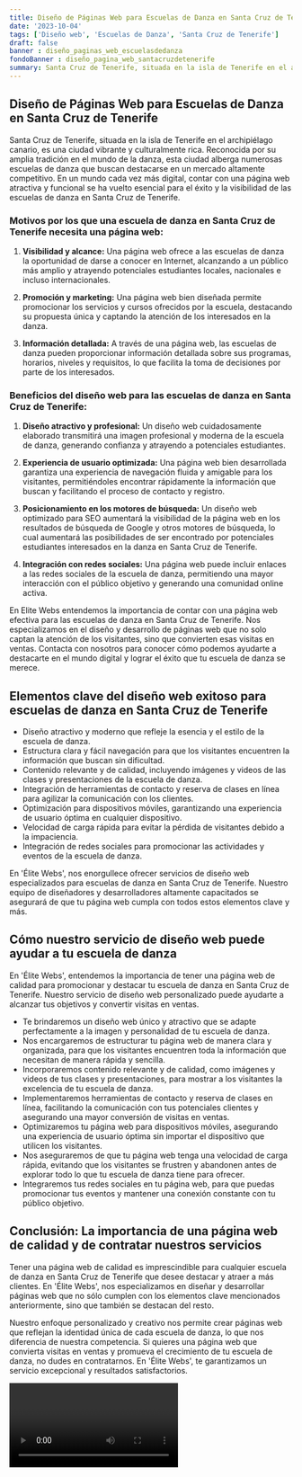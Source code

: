 ```yaml
---
title: Diseño de Páginas Web para Escuelas de Danza en Santa Cruz de Tenerife
date: '2023-10-04'
tags: ['Diseño web', 'Escuelas de Danza', 'Santa Cruz de Tenerife']
draft: false
banner : diseño_paginas_web_escuelasdedanza
fondoBanner : diseño_pagina_web_santacruzdetenerife
summary: Santa Cruz de Tenerife, situada en la isla de Tenerife en el archipiélago canario, es una ciudad vibrante y culturalmente rica. Reconocida por su amplia tradición en el mundo de la danza, esta ciudad alberga numerosas escuelas de danza que buscan destacarse en un mercado altamente competitivo. En un mundo cada vez más digital, contar con una página web atractiva y funcional se ha vuelto esencial para el éxito y la visibilidad de las escuelas de danza en Santa Cruz de Tenerife.
---
```


## Diseño de Páginas Web para Escuelas de Danza en Santa Cruz de Tenerife

Santa Cruz de Tenerife, situada en la isla de Tenerife en el archipiélago canario, es una ciudad vibrante y culturalmente rica. Reconocida por su amplia tradición en el mundo de la danza, esta ciudad alberga numerosas escuelas de danza que buscan destacarse en un mercado altamente competitivo. En un mundo cada vez más digital, contar con una página web atractiva y funcional se ha vuelto esencial para el éxito y la visibilidad de las escuelas de danza en Santa Cruz de Tenerife.

### Motivos por los que una escuela de danza en Santa Cruz de Tenerife necesita una página web:

1. **Visibilidad y alcance:** Una página web ofrece a las escuelas de danza la oportunidad de darse a conocer en Internet, alcanzando a un público más amplio y atrayendo potenciales estudiantes locales, nacionales e incluso internacionales.

2. **Promoción y marketing:** Una página web bien diseñada permite promocionar los servicios y cursos ofrecidos por la escuela, destacando su propuesta única y captando la atención de los interesados en la danza.

3. **Información detallada:** A través de una página web, las escuelas de danza pueden proporcionar información detallada sobre sus programas, horarios, niveles y requisitos, lo que facilita la toma de decisiones por parte de los interesados.

### Beneficios del diseño web para las escuelas de danza en Santa Cruz de Tenerife:

1. **Diseño atractivo y profesional:** Un diseño web cuidadosamente elaborado transmitirá una imagen profesional y moderna de la escuela de danza, generando confianza y atrayendo a potenciales estudiantes.

2. **Experiencia de usuario optimizada:** Una página web bien desarrollada garantiza una experiencia de navegación fluida y amigable para los visitantes, permitiéndoles encontrar rápidamente la información que buscan y facilitando el proceso de contacto y registro.

3. **Posicionamiento en los motores de búsqueda:** Un diseño web optimizado para SEO aumentará la visibilidad de la página web en los resultados de búsqueda de Google y otros motores de búsqueda, lo cual aumentará las posibilidades de ser encontrado por potenciales estudiantes interesados en la danza en Santa Cruz de Tenerife.

4. **Integración con redes sociales:** Una página web puede incluir enlaces a las redes sociales de la escuela de danza, permitiendo una mayor interacción con el público objetivo y generando una comunidad online activa.

En Elite Webs entendemos la importancia de contar con una página web efectiva para las escuelas de danza en Santa Cruz de Tenerife. Nos especializamos en el diseño y desarrollo de páginas web que no solo captan la atención de los visitantes, sino que convierten esas visitas en ventas. Contacta con nosotros para conocer cómo podemos ayudarte a destacarte en el mundo digital y lograr el éxito que tu escuela de danza se merece.

<GifSeo />

<Cta />

## Elementos clave del diseño web exitoso para escuelas de danza en Santa Cruz de Tenerife

- Diseño atractivo y moderno que refleje la esencia y el estilo de la escuela de danza.
- Estructura clara y fácil navegación para que los visitantes encuentren la información que buscan sin dificultad.
- Contenido relevante y de calidad, incluyendo imágenes y videos de las clases y presentaciones de la escuela de danza.
- Integración de herramientas de contacto y reserva de clases en línea para agilizar la comunicación con los clientes.
- Optimización para dispositivos móviles, garantizando una experiencia de usuario óptima en cualquier dispositivo.
- Velocidad de carga rápida para evitar la pérdida de visitantes debido a la impaciencia.
- Integración de redes sociales para promocionar las actividades y eventos de la escuela de danza.

En 'Élite Webs', nos enorgullece ofrecer servicios de diseño web especializados para escuelas de danza en Santa Cruz de Tenerife. Nuestro equipo de diseñadores y desarrolladores altamente capacitados se asegurará de que tu página web cumpla con todos estos elementos clave y más.

## Cómo nuestro servicio de diseño web puede ayudar a tu escuela de danza

En 'Élite Webs', entendemos la importancia de tener una página web de calidad para promocionar y destacar tu escuela de danza en Santa Cruz de Tenerife. Nuestro servicio de diseño web personalizado puede ayudarte a alcanzar tus objetivos y convertir visitas en ventas.

- Te brindaremos un diseño web único y atractivo que se adapte perfectamente a la imagen y personalidad de tu escuela de danza.
- Nos encargaremos de estructurar tu página web de manera clara y organizada, para que los visitantes encuentren toda la información que necesitan de manera rápida y sencilla.
- Incorporaremos contenido relevante y de calidad, como imágenes y videos de tus clases y presentaciones, para mostrar a los visitantes la excelencia de tu escuela de danza.
- Implementaremos herramientas de contacto y reserva de clases en línea, facilitando la comunicación con tus potenciales clientes y asegurando una mayor conversión de visitas en ventas.
- Optimizaremos tu página web para dispositivos móviles, asegurando una experiencia de usuario óptima sin importar el dispositivo que utilicen los visitantes.
- Nos aseguraremos de que tu página web tenga una velocidad de carga rápida, evitando que los visitantes se frustren y abandonen antes de explorar todo lo que tu escuela de danza tiene para ofrecer.
- Integraremos tus redes sociales en tu página web, para que puedas promocionar tus eventos y mantener una conexión constante con tu público objetivo.

## Conclusión: La importancia de una página web de calidad y de contratar nuestros servicios

Tener una página web de calidad es imprescindible para cualquier escuela de danza en Santa Cruz de Tenerife que desee destacar y atraer a más clientes. En 'Élite Webs', nos especializamos en diseñar y desarrollar páginas web que no sólo cumplen con los elementos clave mencionados anteriormente, sino que también se destacan del resto.

Nuestro enfoque personalizado y creativo nos permite crear páginas web que reflejan la identidad única de cada escuela de danza, lo que nos diferencia de nuestra competencia. Si quieres una página web que convierta visitas en ventas y promueva el crecimiento de tu escuela de danza, no dudes en contratarnos. En 'Élite Webs', te garantizamos un servicio excepcional y resultados satisfactorios.

<Video />

<CtaBot job='Escuelas de Danza' city='Santa Cruz de Tenerife'/>

<Gmaps query='Santa Cruz de Tenerife+españa+maps' />